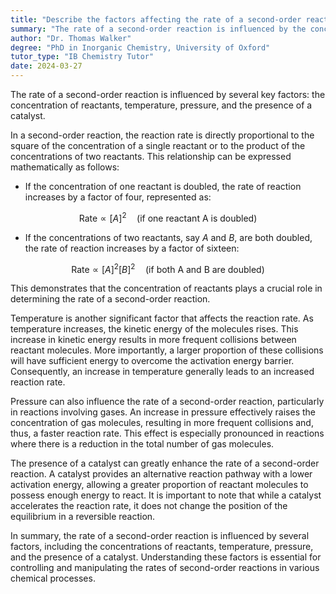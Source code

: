 ```yaml
---
title: "Describe the factors affecting the rate of a second-order reaction"
summary: "The rate of a second-order reaction is influenced by the concentration of reactants, temperature, pressure, and the presence of a catalyst."
author: "Dr. Thomas Walker"
degree: "PhD in Inorganic Chemistry, University of Oxford"
tutor_type: "IB Chemistry Tutor"
date: 2024-03-27
---
```


The rate of a second-order reaction is influenced by several key factors: the concentration of reactants, temperature, pressure, and the presence of a catalyst.

In a second-order reaction, the reaction rate is directly proportional to the square of the concentration of a single reactant or to the product of the concentrations of two reactants. This relationship can be expressed mathematically as follows:

- If the concentration of one reactant is doubled, the rate of reaction increases by a factor of four, represented as:

$$
\text{Rate} \propto [A]^2 \quad \text{(if one reactant A is doubled)}
$$

- If the concentrations of two reactants, say $A$ and $B$, are both doubled, the rate of reaction increases by a factor of sixteen:

$$
\text{Rate} \propto [A]^2[B]^2 \quad \text{(if both A and B are doubled)}
$$

This demonstrates that the concentration of reactants plays a crucial role in determining the rate of a second-order reaction.

Temperature is another significant factor that affects the reaction rate. As temperature increases, the kinetic energy of the molecules rises. This increase in kinetic energy results in more frequent collisions between reactant molecules. More importantly, a larger proportion of these collisions will have sufficient energy to overcome the activation energy barrier. Consequently, an increase in temperature generally leads to an increased reaction rate.

Pressure can also influence the rate of a second-order reaction, particularly in reactions involving gases. An increase in pressure effectively raises the concentration of gas molecules, resulting in more frequent collisions and, thus, a faster reaction rate. This effect is especially pronounced in reactions where there is a reduction in the total number of gas molecules.

The presence of a catalyst can greatly enhance the rate of a second-order reaction. A catalyst provides an alternative reaction pathway with a lower activation energy, allowing a greater proportion of reactant molecules to possess enough energy to react. It is important to note that while a catalyst accelerates the reaction rate, it does not change the position of the equilibrium in a reversible reaction.

In summary, the rate of a second-order reaction is influenced by several factors, including the concentrations of reactants, temperature, pressure, and the presence of a catalyst. Understanding these factors is essential for controlling and manipulating the rates of second-order reactions in various chemical processes.
    